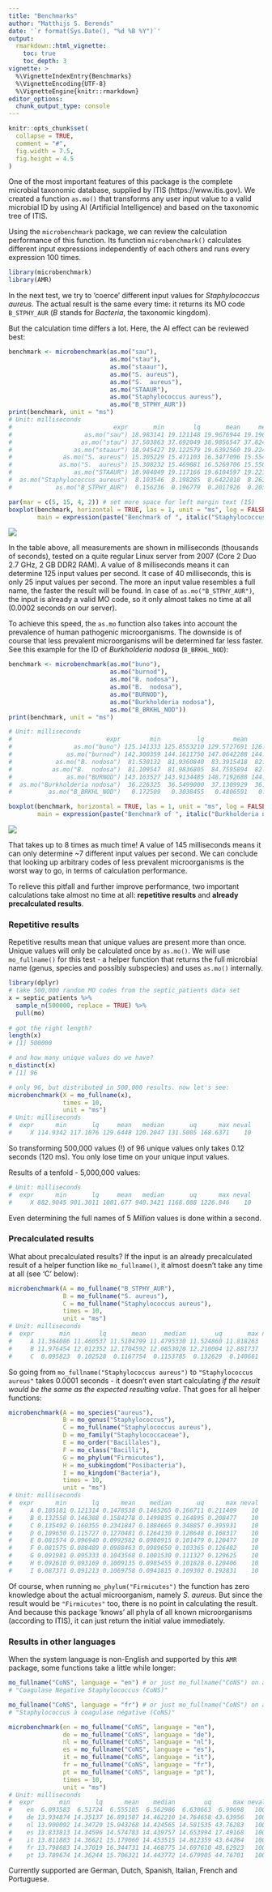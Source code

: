 ```yaml
---
title: "Benchmarks"
author: "Matthijs S. Berends"
date: '`r format(Sys.Date(), "%d %B %Y")`'
output: 
  rmarkdown::html_vignette:
    toc: true
    toc_depth: 3
vignette: >
  %\VignetteIndexEntry{Benchmarks}
  %\VignetteEncoding{UTF-8}
  %\VignetteEngine{knitr::rmarkdown}
editor_options: 
  chunk_output_type: console
---
```


```r
knitr::opts_chunk$set(
  collapse = TRUE,
  comment = "#",
  fig.width = 7.5,
  fig.height = 4.5
)
```

One of the most important features of this package is the complete microbial taxonomic database, supplied by ITIS (https://www.itis.gov). We created a function `as.mo()` that transforms any user input value to a valid microbial ID by using AI (Artificial Intelligence) and based on the taxonomic tree of ITIS. 

Using the `microbenchmark` package, we can review the calculation performance of this function. Its function `microbenchmark()` calculates different input expressions independently of each others and runs every expression 100 times.

```r
library(microbenchmark)
library(AMR)
```

In the next test, we try to 'coerce' different input values for *Staphylococcus aureus*. The actual result is the same every time: it returns its MO code `B_STPHY_AUR` (*B* stands for *Bacteria*, the taxonomic kingdom). 

But the calculation time differs a lot. Here, the AI effect can be reviewed best:

```r
benchmark <- microbenchmark(as.mo("sau"),
                            as.mo("stau"),
                            as.mo("staaur"),
                            as.mo("S. aureus"),
                            as.mo("S.  aureus"),
                            as.mo("STAAUR"),
                            as.mo("Staphylococcus aureus"),
                            as.mo("B_STPHY_AUR"))
print(benchmark, unit = "ms")
# Unit: milliseconds
#                            expr       min        lq       mean     median         uq       max neval
#                    as.mo("sau") 18.983141 19.121148 19.9676944 19.1967505 19.2871260 38.635012   100
#                   as.mo("stau") 37.503863 37.692049 38.9856547 37.8244335 37.9851040 57.576107   100
#                 as.mo("staaur") 18.945427 19.122579 19.6392560 19.2241285 19.3536140 38.687672   100
#              as.mo("S. aureus") 15.305229 15.471103 16.3477096 15.5545630 15.6689280 36.363005   100
#             as.mo("S.  aureus") 15.308232 15.469881 16.5269706 15.5506870 15.6277560 42.155292   100
#                 as.mo("STAAUR") 18.984049 19.117166 19.6104597 19.2219285 19.3161095 38.638783   100
#  as.mo("Staphylococcus aureus")  8.103546  8.198285  8.6422018  8.2636915  8.3200535 27.002527   100
#            as.mo("B_STPHY_AUR")  0.156236  0.196779  0.2017926  0.2035535  0.2115505  0.241861   100

par(mar = c(5, 15, 4, 2)) # set more space for left margin text (15)
boxplot(benchmark, horizontal = TRUE, las = 1, unit = "ms", log = FALSE, xlab = "", ylim = c(0, 200),
        main = expression(paste("Benchmark of ", italic("Staphylococcus aureus"))))
```

![](../reference/figures/benchmark_1.png)

In the table above, all measurements are shown in milliseconds (thousands of seconds), tested on a quite regular Linux server from 2007 (Core 2 Duo 2.7 GHz, 2 GB DDR2 RAM). A value of 8 milliseconds means it can determine 125 input values per second. It case of 40 milliseconds, this is only 25 input values per second. The more an input value resembles a full name, the faster the result will be found. In case of `as.mo("B_STPHY_AUR")`, the input is already a valid MO code, so it only almost takes no time at all (0.0002 seconds on our server).

To achieve this speed, the `as.mo` function also takes into account the prevalence of human pathogenic microorganisms. The downside is of course that less prevalent microorganisms will be determined far less faster. See this example for the ID of *Burkholderia nodosa* (`B_BRKHL_NOD`):

```r
benchmark <- microbenchmark(as.mo("buno"),
                            as.mo("burnod"),
                            as.mo("B. nodosa"),
                            as.mo("B.  nodosa"),
                            as.mo("BURNOD"),
                            as.mo("Burkholderia nodosa"),
                            as.mo("B_BRKHL_NOD"))
print(benchmark, unit = "ms")

# Unit: milliseconds
#                          expr        min          lq        mean      median          uq       max neval
#                 as.mo("buno") 125.141333 125.8553210 129.5727691 126.3899910 127.0954925 194.51985   100
#               as.mo("burnod") 142.300359 144.1611750 147.0642288 144.6074960 145.5243025 176.91649   100
#            as.mo("B. nodosa")  81.530132  81.9360840  83.3915418  82.1852770  82.6848870 102.63184   100
#           as.mo("B.  nodosa")  81.109547  81.9836805  84.7595894  82.3437825  82.8282705 110.67036   100
#               as.mo("BURNOD") 143.163527 143.9134485 148.7192688 144.5582580 145.7489115 314.92070   100
#  as.mo("Burkholderia nodosa")  36.226325  36.5499000  37.1309929  36.6581540  36.7551985  56.25597   100
#          as.mo("B_BRKHL_NOD")   0.172509   0.3038455   0.4806591   0.3078265   0.3121215  19.16173   100

boxplot(benchmark, horizontal = TRUE, las = 1, unit = "ms", log = FALSE, xlab = "", ylim = c(0, 200),
        main = expression(paste("Benchmark of ", italic("Burkholderia nodosa"))))
```

![](../reference/figures/benchmark_2.png)

That takes up to 8 times as much time! A value of 145 milliseconds means it can only determine ~7 different input values per second. We can conclude that looking up arbitrary codes of less prevalent microorganisms is the worst way to go, in terms of calculation performance.

To relieve this pitfall and further improve performance, two important calculations take almost no time at all: **repetitive results** and **already precalculated results**.

### Repetitive results

Repetitive results mean that unique values are present more than once. Unique values will only be calculated once by `as.mo()`.  We will use `mo_fullname()` for this test - a helper function that returns the full microbial name (genus, species and possibly subspecies) and uses `as.mo()` internally.

```r
library(dplyr)
# take 500,000 random MO codes from the septic_patients data set
x = septic_patients %>%
  sample_n(500000, replace = TRUE) %>%
  pull(mo)
  
# got the right length?
length(x)
# [1] 500000

# and how many unique values do we have?
n_distinct(x)
# [1] 96

# only 96, but distributed in 500,000 results. now let's see:
microbenchmark(X = mo_fullname(x),
               times = 10,
               unit = "ms")
# Unit: milliseconds
#  expr      min       lq     mean   median       uq      max neval
#     X 114.9342 117.1076 129.6448 120.2047 131.5005 168.6371    10
```

So transforming 500,000 values (!) of 96 unique values only takes 0.12 seconds (120 ms). You only lose time on your unique input values.

Results of a tenfold - 5,000,000 values:

```r
# Unit: milliseconds
#  expr      min       lq     mean   median       uq      max neval
#     X 882.9045 901.3011 1001.677 940.3421 1168.088 1226.846    10
```

Even determining the full names of 5 *Million* values is done within a second.

### Precalculated results

What about precalculated results? If the input is an already precalculated result of a helper function like `mo_fullname()`, it almost doesn't take any time at all (see 'C' below):

```r
microbenchmark(A = mo_fullname("B_STPHY_AUR"),
               B = mo_fullname("S. aureus"),
               C = mo_fullname("Staphylococcus aureus"),
               times = 10,
               unit = "ms")
# Unit: milliseconds
#  expr       min        lq       mean     median        uq       max neval
#     A 11.364086 11.460537 11.5104799 11.4795330 11.524860 11.818263    10
#     B 11.976454 12.012352 12.1704592 12.0853020 12.210004 12.881737    10
#     C  0.095823  0.102528  0.1167754  0.1153785  0.132629  0.140661    10
```

So going from `mo_fullname("Staphylococcus aureus")` to `"Staphylococcus aureus"` takes 0.0001 seconds - it doesn't even start calculating *if the result would be the same as the expected resulting value*. That goes for all helper functions:

```r
microbenchmark(A = mo_species("aureus"),
               B = mo_genus("Staphylococcus"),
               C = mo_fullname("Staphylococcus aureus"),
               D = mo_family("Staphylococcaceae"),
               E = mo_order("Bacillales"),
               F = mo_class("Bacilli"),
               G = mo_phylum("Firmicutes"),
               H = mo_subkingdom("Posibacteria"),
               I = mo_kingdom("Bacteria"),
               times = 10,
               unit = "ms")
# Unit: milliseconds
#  expr      min       lq      mean    median       uq      max neval
#     A 0.105181 0.121314 0.1478538 0.1465265 0.166711 0.211409    10
#     B 0.132558 0.146388 0.1584278 0.1499835 0.164895 0.208477    10
#     C 0.135492 0.160355 0.2341847 0.1884665 0.348857 0.395931    10
#     D 0.109650 0.115727 0.1270481 0.1264130 0.128648 0.168317    10
#     E 0.081574 0.096940 0.0992582 0.0980915 0.101479 0.120477    10
#     F 0.081575 0.088489 0.0988463 0.0989650 0.103365 0.126482    10
#     G 0.091981 0.095333 0.1043568 0.1001530 0.111327 0.129625    10
#     H 0.092610 0.093169 0.1009135 0.0985455 0.101828 0.120406    10
#     I 0.087371 0.091213 0.1069758 0.0941815 0.109302 0.192831    10
```

Of course, when running `mo_phylum("Firmicutes")` the function has zero knowledge about the actual microorganism, namely *S. aureus*. But since the result would be `"Firmicutes"` too, there is no point in calculating the result. And because this package 'knows' all phyla of all known microorganisms (according to ITIS), it can just return the initial value immediately.

### Results in other languages

When the system language is non-English and supported by this `AMR` package, some functions take a little while longer:

```r
mo_fullname("CoNS", language = "en") # or just mo_fullname("CoNS") on an English system
# "Coagulase Negative Staphylococcus (CoNS)"

mo_fullname("CoNS", language = "fr") # or just mo_fullname("CoNS") on a French system
# "Staphylococcus à coagulase négative (CoNS)"

microbenchmark(en = mo_fullname("CoNS", language = "en"),
               de = mo_fullname("CoNS", language = "de"),
               nl = mo_fullname("CoNS", language = "nl"),
               es = mo_fullname("CoNS", language = "es"),
               it = mo_fullname("CoNS", language = "it"),
               fr = mo_fullname("CoNS", language = "fr"),
               pt = mo_fullname("CoNS", language = "pt"),
               times = 10,
               unit = "ms")
# Unit: milliseconds
#  expr       min       lq      mean    median        uq      max neval
#    en  6.093583  6.51724  6.555105  6.562986  6.630663  6.99698   100
#    de 13.934874 14.35137 16.891587 14.462210 14.764658 43.63956   100
#    nl 13.900092 14.34729 15.943268 14.424565 14.581535 43.76283   100
#    es 13.833813 14.34596 14.574783 14.439757 14.653994 17.49168   100
#    it 13.811883 14.36621 15.179060 14.453515 14.812359 43.64284   100
#    fr 13.798683 14.37019 16.344731 14.468775 14.697610 48.62923   100
#    pt 13.789674 14.36244 15.706321 14.443772 14.679905 44.76701   100
```

Currently supported are German, Dutch, Spanish, Italian, French and Portuguese.
